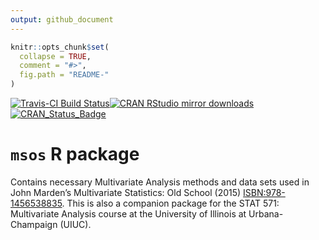 ```yaml
---
output: github_document
---
```


<!-- README.md is generated from README.Rmd. Please edit that file -->

```r
knitr::opts_chunk$set(
  collapse = TRUE,
  comment = "#>",
  fig.path = "README-"
)
```

[![Travis-CI Build Status](https://travis-ci.org/coatless/msos.svg?branch=master)](https://travis-ci.org/coatless/msos)[![CRAN RStudio mirror downloads](http://cranlogs.r-pkg.org/badges/msos)](http://www.r-pkg.org/pkg/msos)[![CRAN_Status_Badge](http://www.r-pkg.org/badges/version/msos)](https://cran.r-project.org/package=msos)

# `msos` R package

Contains necessary Multivariate Analysis methods and data sets used
in John Marden's Multivariate Statistics: Old School (2015) <ISBN:978-1456538835>.
This is also a companion package for the STAT 571: Multivariate Analysis course
at the University of Illinois at Urbana-Champaign (UIUC). 